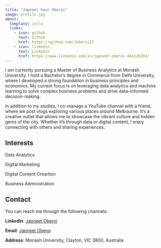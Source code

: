 ```yaml
---
title: "Japneet Kaur Oberoi"
image: profile.jpg
about:
  template: jolla
  links:
    - icon: github
      text: Github
      href: https://github.com/Joberoi23
    - icon: linkedin
      text: Linkedin
      href: https://www.linkedin.com/in/japneet-oberoi-44a126202/
---
```


I am currently pursuing a Master of Business Analytics at Monash University. I hold a Bachelor's degree in Commerce from Delhi University, where I developed a strong foundation in business principles and economics. My current focus is on leveraging data analytics and machine learning to solve complex business problems and drive data-informed decision-making. 

In addition to my studies, I co-manage a YouTube channel with a friend, where we post vlogs exploring various places around Melbourne. It's a creative outlet that allows me to showcase the vibrant culture and hidden gems of the city. Whether it's through data or digital content, I enjoy connecting with others and sharing experiences.


## Interests

Data Analytics

Digital Marketing

Digital Content Creartion

Business Administration


## Contact

You can reach me through the following channels:

**LinkedIn**: [Japneet Oberoi](https://www.linkedin.com/in/japneet-oberoi-44a126202/)

**Email**: [Japneet Oberoi](mailto:japneetkoberoi@gmail.com)

**Address**: Monash University, Clayton, VIC 3800, Australia


